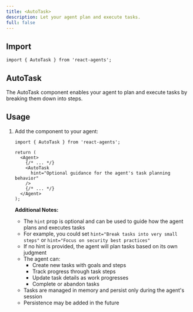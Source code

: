 ```yaml
---
title: <AutoTask>
description: Let your agent plan and execute tasks.
full: false
---
```


## Import

```tsx
import { AutoTask } from 'react-agents';
```

## AutoTask

The AutoTask component enables your agent to plan and execute tasks by breaking them down into steps.

## Usage

1. Add the component to your agent:
   ```tsx
   import { AutoTask } from 'react-agents';

   return (
     <Agent>
       {/* ... */}
       <AutoTask
         hint="Optional guidance for the agent's task planning behavior"
       />
       {/* ... */}
     </Agent>
   );
   ```

   **Additional Notes:**
   - The `hint` prop is optional and can be used to guide how the agent plans and executes tasks
   - For example, you could set `hint="Break tasks into very small steps"` or `hint="Focus on security best practices"`
   - If no hint is provided, the agent will plan tasks based on its own judgment
   - The agent can:
     - Create new tasks with goals and steps
     - Track progress through task steps
     - Update task details as work progresses
     - Complete or abandon tasks
   - Tasks are managed in memory and persist only during the agent's session
   - Persistence may be added in the future